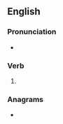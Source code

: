 ==English==

===Pronunciation===
* {{rhymes|en|aɪpɪŋ|s=2}}

===Verb===
{{head|en|verb form}}

# {{present participle of|en|swipe|nocat=1}}

===Anagrams===
* {{anagrams|en|a=giinpsw|wipings|wisping}}